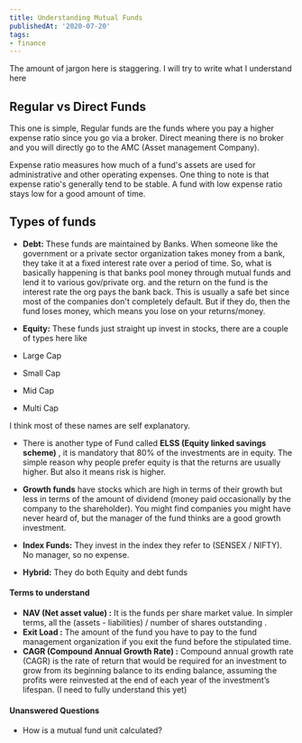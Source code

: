 ```yaml
---
title: Understanding Mutual Funds
publishedAt: '2020-07-20'
tags:
- finance
---
```


The amount of jargon here is staggering. I will try to write what I understand here

## Regular vs Direct Funds

This one is simple, Regular funds are the funds where you pay a higher expense ratio since you go via a broker. Direct
meaning there is no broker and you will directly go to the AMC \(Asset management Company\).

Expense ratio measures how much of a fund's assets are used for administrative and other operating expenses. One thing
to note is that expense ratio's generally tend to be stable. A fund with low expense ratio stays low for a good amount
of time.

## Types of funds

* **Debt:** These funds are maintained by Banks. When someone like the government or a private sector organization takes
money from a bank, they take it at a fixed interest rate over a period of time. So, what is basically happening is
that banks pool money through mutual funds and lend it to various gov/private org. and the return on the fund is the
interest rate the org pays the bank back. This is usually a safe bet since most of the companies don't completely
default. But if they do, then the fund loses money, which means you lose on your returns/money.
* **Equity:** These funds just straight up invest in stocks, there are a couple of types here like

* Large Cap
* Small Cap
* Mid Cap
* Multi Cap

I think most of these names are self explanatory.

* There is another type of Fund called **ELSS \(Equity linked savings scheme\)** , it is mandatory that 80% of the
investments are in equity. The simple reason why people prefer equity is that the returns are usually higher. But
also it means risk is higher.
* **Growth funds** have stocks which are high in terms of their growth but less in terms of the amount of dividend
\(money paid occasionally by the company to the shareholder\). You might find companies you might have never heard
of, but the manager of the fund thinks are a good growth investment.
* **Index Funds:** They invest in the index they refer to \(SENSEX / NIFTY\). No manager, so no expense.

* **Hybrid:** They do both Equity and debt funds

#### Terms to understand

* **NAV \(Net asset value\) :** It is the funds per share market value. In simpler terms, all the \(assets -
liabilities\) / number of shares outstanding .
* **Exit Load :** The amount of the fund you have to pay to the fund management organization if you exit the fund before
the stipulated time.
* **CAGR \(Compound Annual Growth Rate\) :** Compound annual growth rate \(CAGR\) is the rate of return that would be
required for an investment to grow from its beginning balance to its ending balance, assuming the profits were
reinvested at the end of each year of the investment’s lifespan. \(I need to fully understand this yet\)

#### Unanswered Questions

* How is a mutual fund unit calculated?
